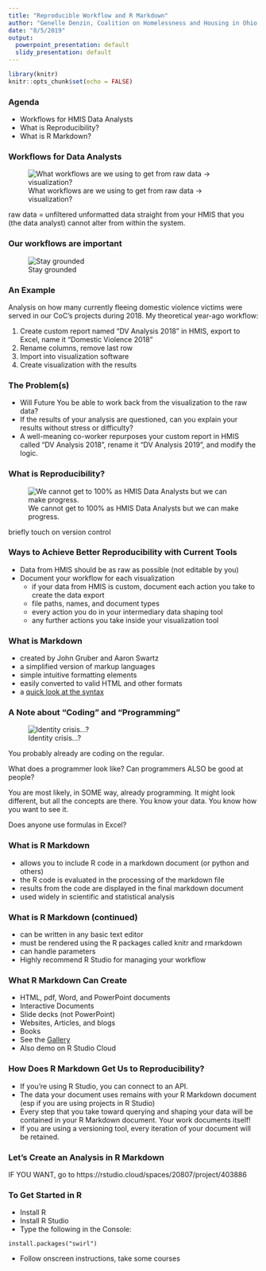 ```yaml
---
title: "Reproducible Workflow and R Markdown"
author: "Genelle Denzin, Coalition on Homelessness and Housing in Ohio (COHHIO)"
date: "8/5/2019"
output:
  powerpoint_presentation: default
  slidy_presentation: default
---
```


```r
library(knitr)
knitr::opts_chunk$set(echo = FALSE)
```
### Agenda

* Workflows for HMIS Data Analysts
* What is Reproducibility?
* What is R Markdown?

### Workflows for Data Analysts

![What workflows are we using to get from raw data -> visualization?](images/softwares.png) 

  
::: notes
raw data = unfiltered unformatted data straight from your HMIS that you (the data analyst) cannot alter from within the system.
:::
  
### Our workflows are important

![Stay grounded](images/grounded2.png)

### An Example

Analysis on how many currently fleeing domestic violence victims were served in our CoC's projects during 2018. My theoretical year-ago workflow:

1.  Create custom report named "DV Analysis 2018" in HMIS, export to Excel, name it "Domestic Violence 2018"
2.  Rename columns, remove last row 
3.  Import into visualization software
4.  Create visualization with the results

### The Problem(s)

* Will Future You be able to work back from the visualization to the raw data?
* If the results of your analysis are questioned, can you explain your results without stress or difficulty?
* A well-meaning co-worker repurposes your custom report in HMIS called "DV Analysis 2018", rename it "DV Analysis 2019", and modify the logic.

### What is Reproducibility?

![We cannot get to 100% as HMIS Data Analysts but we can make progress.](images/reproducibility.png)

:::notes
briefly touch on version control
:::

### Ways to Achieve Better Reproducibility with Current Tools

* Data from HMIS should be as raw as possible (not editable by you)
* Document your workflow for each visualization
    * if your data from HMIS is custom, document each action you take to create the data export
    * file paths, names, and document types
    * every action you do in your intermediary data shaping tool
    * any further actions you take inside your visualization tool

### What is Markdown

* created by John Gruber and Aaron Swartz
* a simplified version of markup languages
* simple intuitive formatting elements
* easily converted to valid HTML and other formats
* a [quick look at the syntax](https://www.markdownguide.org/basic-syntax)
    
### A Note about "Coding" and "Programming"

![Identity crisis...?](images/whoami.jpg)  

You probably already are coding on the regular.

:::notes
What does a programmer look like? Can programmers ALSO be good at people?

You are most likely, in SOME way, already programming. It might look  different, but all the concepts are there. You know your data. You know how you want to see it. 

Does anyone use formulas in Excel? 
:::

### What is R Markdown

* allows you to include R code in a markdown document (or python and others)
* the R code is evaluated in the processing of the markdown file
* results from the code are displayed in the final markdown document
* used widely in scientific and statistical analysis

### What is R Markdown (continued)

* can be written in any basic text editor
* must be rendered using the R packages called knitr and rmarkdown
* can handle parameters
* Highly recommend R Studio for managing your workflow

### What R Markdown Can Create

* HTML, pdf, Word, and PowerPoint documents 
* Interactive Documents
* Slide decks (not PowerPoint)
* Websites, Articles, and blogs 
* Books
* See the [Gallery](https://rmarkdown.rstudio.com/gallery.html)
* Also demo on R Studio Cloud

### How Does R Markdown Get Us to Reproducibility?

* If you're using R Studio, you can connect to an API.
* The data your document uses remains with your R Markdown document (esp if you are using projects in R Studio)
* Every step that you take toward querying and shaping your data will be contained in your R Markdown document. Your work documents itself!
* If you are using a versioning tool, every iteration of your document will be retained.


### Let's Create an Analysis in R Markdown

IF YOU WANT, go to https://rstudio.cloud/spaces/20807/project/403886

### To Get Started in R

* Install R
* Install R Studio
* Type the following in the Console:

```
install.packages("swirl")
```

* Follow onscreen instructions, take some courses

